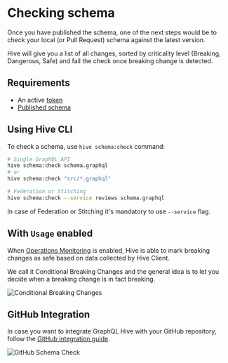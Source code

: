 
# Checking schema

Once you have published the schema, one of the next steps would be to check your local (or Pull
Request) schema against the latest version.

Hive will give you a list of all changes, sorted by criticality level (Breaking, Dangerous, Safe)
and fail the check once breaking change is detected.

## Requirements

- An active [token](./tokens)
- [Published schema](./publish-schema)

## Using Hive CLI

To check a schema, use `hive schema:check` command:

```bash
# Single GraphQL API
hive schema:check schema.graphql
# or
hive schema:check "src/*.graphql"

# Federation or Stitching
hive schema:check --service reviews schema.graphql
```

<Callout>In case of Federation or Stitching it's mandatory to use `--service` flag.</Callout>

## With `Usage` enabled

When [Operations Monitoring](./monitoring) is enabled, Hive is able to mark breaking changes as safe
based on data collected by Hive Client.

We call it Conditional Breaking Changes and the general idea is to let you decide when a breaking
change is in fact breaking.

![Conditional Breaking Changes](/conditional-breaking-changes.png)

## GitHub Integration

In case you want to integrate GraphQL Hive with your GitHub repository, follow the
[GitHub integration guide](./integrations#github).

![GitHub Schema Check](/github-schema-check.png)
